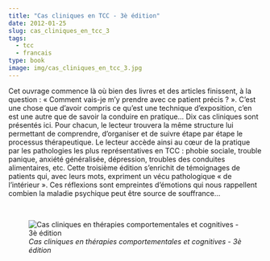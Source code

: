 ```yaml
---
title: "Cas cliniques en TCC - 3è édition"
date: 2012-01-25
slug: cas_cliniques_en_tcc_3
tags:
  - tcc
  - francais
type: book
image: img/cas_cliniques_en_tcc_3.jpg
---
```


Cet ouvrage commence là où bien des livres et des articles finissent, à la question : « Comment vais-je m’y prendre avec ce patient précis ? ».
C’est une chose que d’avoir compris ce qu’est une technique d’exposition, c’en est une autre que de savoir la conduire en pratique…
Dix cas cliniques sont présentés ici.
Pour chacun, le lecteur trouvera la même structure lui permettant de comprendre, d’organiser et de suivre étape par étape le processus thérapeutique.
Le lecteur accède ainsi au cœur de la pratique par les pathologies les plus représentatives en TCC : phobie sociale, trouble panique, anxiété généralisée, dépression, troubles des conduites alimentaires, etc.
Cette troisième édition s’enrichit de témoignages de patients qui, avec leurs mots, expriment un vécu pathologique « de l’intérieur ».
Ces réflexions sont empreintes d’émotions qui nous rappellent combien la maladie psychique peut être source de souffrance...

<br>

![_Cas cliniques en thérapies comportementales et cognitives - 3è édition_](img/cas_cliniques_en_tcc_3.jpg)
